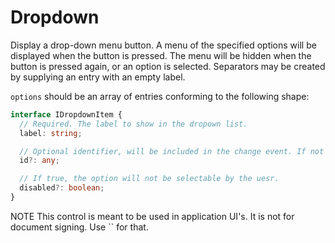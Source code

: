 
<Meta of={ComponentStories} />

# Dropdown

Display a drop-down menu button. A menu of the specified options will be displayed when the button is pressed.
The menu will be hidden when the button is pressed again, or an option is selected. Separators may be created
by supplying an entry with an empty label.

`options` should be an array of entries conforming to the following shape:

```ts
interface IDropdownItem {
  // Required. The label to show in the dropown list.
  label: string;

  // Optional identifier, will be included in the change event. If not set, "label" will be used.
  id?: any;

  // If true, the option will not be selectable by the uesr.
  disabled?: boolean;
}
```

<div className="tip-wrapper">
<span className="warning">NOTE</span> This control is meant to be used in application UI's. It is not for document
signing. Use `<verdocs-field-dropdown />` for that.
</div>

<Source />
<Primary />
<Controls />
<Stories />
